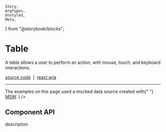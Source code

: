     Story,
    ArgTypes,
    Unstyled,
    Meta,
} from "@storybook/blocks";

<Meta title="Components/Table" />

# Table

A table allows a user to perform an action, with mouse, touch, and keyboard
interactions.

[source code](https://github.com/alex-mcgovern/boondoggle/tree/main/src/components/table)
&nbsp;|&nbsp;
[react aria](https://react-spectrum.adobe.com/react-aria/Table.html)

<hr />

<Unstyled>
    <Alert
        variant="default"
        title="Note"
        className="!my-4"
        description={
            <>
                The examples on this page used a mocked data
                source created with{" "}
                <a href="https://mswjs.io">MSW</a>.
            </>
        }
    />
</Unstyled>

<Canvas
    of={stories.example}
    layout="fullscreen"
    sourceState="none"
/>

## Component API

<ArgTypes of={Table} />
description
